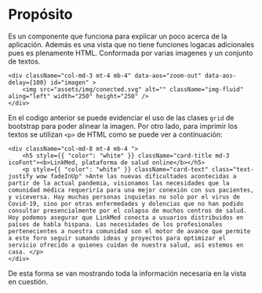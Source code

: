 
<Meta title="Proposito" />

# Propósito

Es un componente que funciona para explicar un poco acerca de la aplicación. Además es una vista que no tiene funciones logacas adicionales pues es plenamente HTML. Conformada por varias imagenes y un conjunto de textos.

    <div className="col-md-3 mt-4 mb-4" data-aos="zoom-out" data-aos-delay={100} id="imagen" >
        <img src="assets/img/conected.svg" alt="" className="img-fluid" aling="left" width="250" height="250" />
    </div>

En el codigo anterior se puede evidenciar el uso de las clases `grid` de bootstrap para poder alinear la imagen. Por otro lado, para imprimir los textos se utilizan `<p>` de HTML como se puede ver a continuación: 

    <div className="col-md-8 mt-4 mb-4 ">
        <h5 style={{ "color": "white" }} className="card-title md-3 icoFont"><b>LinkMed, plataforma de salud online</b></h5>
        <p style={{ "color": "white" }} className="card-text" class="text-justify wow fadeInUp" >Ante las nuevas dificultades acontecidas a partir de la actual pandemia, visionamos las necesidades que la comunidad médica requeriría para una mejor conexión con sus pacientes, y viceversa. Hay muchas personas inquietas no solo por el virus de Covid-19, sino por otras enfermedades y dolencias que no han podido consultar presencialmente por el colapso de muchos centros de salud. Hoy podemos asegurar que LinkMed conecta a usuarios distribuidos en países de habla hispana. Las necesidades de los profesionales pertenecientes a nuestra comunidad son el motor de avance que permite a este foro seguir sumando ideas y proyectos para optimizar el servicio ofrecido a quienes cuidan de nuestra salud, así estemos en casa. </p>
    </div>

De esta forma se van mostrando toda la información necesaria en la  vista en cuestión.